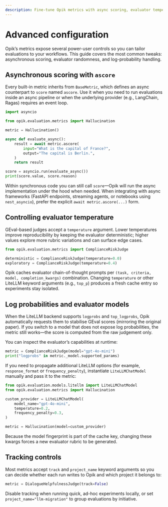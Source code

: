 ```yaml
---
description: Fine-tune Opik metrics with async scoring, evaluator temperatures, and logprob handling
---
```


# Advanced configuration

Opik’s metrics expose several power-user controls so you can tailor evaluations to your workflows. This guide covers the most common tweaks: asynchronous scoring, evaluator randomness, and log-probability handling.

## Asynchronous scoring with `ascore`

Every built-in metric inherits from `BaseMetric`, which defines an async counterpart to `score` named `ascore`. Use it when you need to run evaluations inside an async pipeline or when the underlying provider (e.g., LangChain, Ragas) requires an event loop.

```python title="Awaiting an async metric"
import asyncio

from opik.evaluation.metrics import Hallucination

metric = Hallucination()

async def evaluate_async():
    result = await metric.ascore(
        input="What is the capital of France?",
        output="The capital is Berlin.",
    )
    return result

score = asyncio.run(evaluate_async())
print(score.value, score.reason)
```

Within synchronous code you can still call `score`—Opik will run the async implementation under the hood when needed. When integrating with async frameworks (FastAPI endpoints, streaming agents, or notebooks using `nest_asyncio`), prefer the explicit `await metric.ascore(...)` form.

## Controlling evaluator temperature

GEval-based judges accept a `temperature` argument. Lower temperatures improve reproducibility by keeping the evaluator deterministic; higher values explore more rubric variations and can surface edge cases.

```python title="Custom temperature"
from opik.evaluation.metrics import ComplianceRiskJudge

deterministic = ComplianceRiskJudge(temperature=0.0)
exploratory = ComplianceRiskJudge(temperature=0.4)
```

Opik caches evaluator chain-of-thought prompts per `(task, criteria, model, completion_kwargs)` combination. Changing `temperature` or other LiteLLM keyword arguments (e.g., `top_p`) produces a fresh cache entry so experiments stay isolated.

## Log probabilities and evaluator models

When the LiteLLM backend supports `logprobs` and `top_logprobs`, Opik automatically requests them to stabilise GEval scores (mirroring the original paper). If you switch to a model that does not expose log probabilities, the metric still works—the score is computed from the raw judgement only.

You can inspect the evaluator’s capabilities at runtime:

```python
metric = ComplianceRiskJudge(model="gpt-4o-mini")
print("logprobs" in metric._model.supported_params)
```

If you need to propagate additional LiteLLM options (for example, `response_format` or `frequency_penalty`), instantiate `LiteLLMChatModel` manually and pass it to the metric:

```python title="Custom LiteLLM configuration"
from opik.evaluation.models.litellm import LiteLLMChatModel
from opik.evaluation.metrics import Hallucination

custom_provider = LiteLLMChatModel(
    model_name="gpt-4o-mini",
    temperature=0.2,
    frequency_penalty=0.3,
)

metric = Hallucination(model=custom_provider)
```

Because the model fingerprint is part of the cache key, changing these kwargs forces a new evaluator rubric to be generated.

## Tracking controls

Most metrics accept `track` and `project_name` keyword arguments so you can decide whether each run writes to Opik and which project it belongs to:

```python
metric = DialogueHelpfulnessJudge(track=False)
```

Disable tracking when running quick, ad-hoc experiments locally, or set `project_name="llm-migration"` to group evaluations by initiative.
